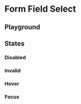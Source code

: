 
<Meta of={FormFieldSelectStories} />

# Form Field Select

## Playground

<Canvas of={FormFieldSelectStories.Playground} />
<Controls of={FormFieldSelectStories.Playground} />

## States

### Disabled

<Description of={FormFieldSelectStories.Disabled} />
<Canvas of={FormFieldSelectStories.Disabled} />

### Invalid

<Description of={FormFieldSelectStories.Invalid} />
<Canvas of={FormFieldSelectStories.Invalid} />

### Hover

<Description of={FormFieldSelectStories.Hover} />
<Canvas of={FormFieldSelectStories.Hover} />

### Focus

<Description of={FormFieldSelectStories.Focus} />
<Canvas of={FormFieldSelectStories.Focus} />
